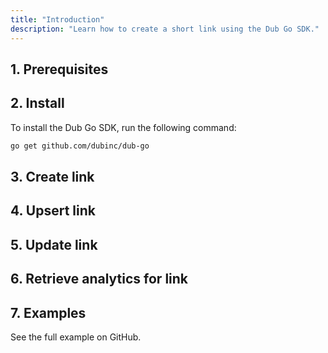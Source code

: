 ```yaml
---
title: "Introduction"
description: "Learn how to create a short link using the Dub Go SDK."
---
```




## 1. Prerequisites

<Prerequisites />

## 2. Install

To install the Dub Go SDK, run the following command:

```bash bash
go get github.com/dubinc/dub-go
```

## 3. Create link

## 4. Upsert link

## 5. Update link

## 6. Retrieve analytics for link

## 7. Examples

<CardGroup cols={2}>
  <Card
    title="Go Example"
    icon="arrow-up-right-from-square"
    href="https://github.com/dubinc/examples"
  >
    See the full example on GitHub.
  </Card>
</CardGroup>